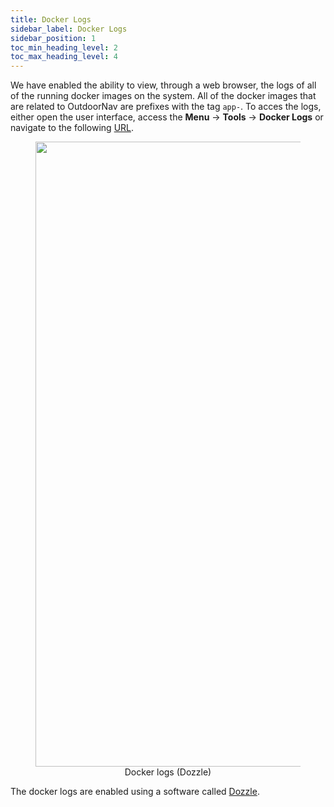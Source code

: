 ```yaml
---
title: Docker Logs
sidebar_label: Docker Logs
sidebar_position: 1
toc_min_heading_level: 2
toc_max_heading_level: 4
---
```


We have enabled the ability to view, through a web browser, the logs of all of the 
running docker images on the system. All of the docker images that are related to 
OutdoorNav are prefixes with the tag `app-`. To acces the logs, either open the user 
interface, access the **Menu** &srarr; **Tools** &srarr; **Docker Logs** or navigate to the 
following [URL](http://192.168.131.1/_/logs).

<center>
  <figure>
    <img
      src="/img/outdoornav_images/docker_logs.png"
      width="1000"
    />
    <figcaption>Docker logs (Dozzle)</figcaption>
  </figure>
</center>

The docker logs are enabled using a software called [Dozzle](https://dozzle.dev/).